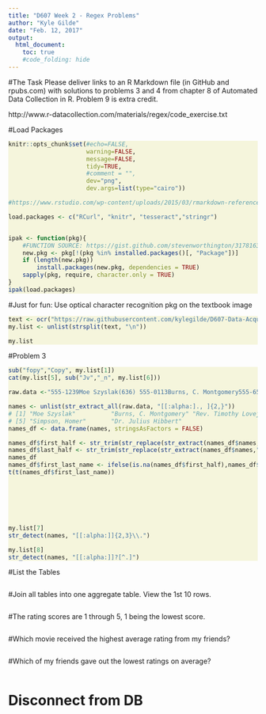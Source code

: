 ```yaml
---
title: "D607 Week 2 - Regex Problems"
author: "Kyle Gilde"
date: "Feb. 12, 2017"
output: 
  html_document:
    toc: true
    #code_folding: hide
---
```

<style>
div.beige pre { background-color:beige; }
</style>
 <div class = "beige">

#The Task
Please deliver links to an R Markdown file (in GitHub and rpubs.com) with solutions to problems 3 and 4 from chapter 8 of Automated Data Collection in R.  Problem 9 is extra credit.  

http://www.r-datacollection.com/materials/regex/code_exercise.txt


#Load Packages
```r
knitr::opts_chunk$set(#echo=FALSE, 
                      warning=FALSE, 
                      message=FALSE,
                      tidy=TRUE,
                      #comment = "",
                      dev="png", 
                      dev.args=list(type="cairo"))

#https://www.rstudio.com/wp-content/uploads/2015/03/rmarkdown-reference.pdf

load.packages <- c("RCurl", "knitr", "tesseract","stringr")


ipak <- function(pkg){
    #FUNCTION SOURCE: https://gist.github.com/stevenworthington/3178163
    new.pkg <- pkg[!(pkg %in% installed.packages()[, "Package"])]
    if (length(new.pkg)) 
        install.packages(new.pkg, dependencies = TRUE)
    sapply(pkg, require, character.only = TRUE)
}
ipak(load.packages)
```


#Just for fun: Use optical character recognition pkg on the textbook image
```r
text <- ocr("https://raw.githubusercontent.com/kylegilde/D607-Data-Acquistion/master/week3_problems.jpg")
my.list <- unlist(strsplit(text, "\n"))

my.list

```



#Problem 3
```r

sub("fopy","Copy", my.list[1])
cat(my.list[5], sub("Jv","_n", my.list[6]))

raw.data <-"555-1239Moe Szyslak(636) 555-0113Burns, C. Montgomery555-6542Rev. Timothy Lovejoy555 8904Ned Flanders636-555-3226Simpson, Homer5553642Dr. Julius Hibbert" 

names <- unlist(str_extract_all(raw.data, "[[:alpha:]., ]{2,}"))
# [1] "Moe Szyslak"          "Burns, C. Montgomery" "Rev. Timothy Lovejoy" "Ned Flanders"        
# [5] "Simpson, Homer"       "Dr. Julius Hibbert"  
names_df <- data.frame(names, stringsAsFactors = FALSE)

names_df$first_half <- str_trim(str_replace(str_extract(names_df$names,"(, ).+"),",",""))
names_df$last_half <- str_trim(str_replace(str_extract(names_df$names,".+(, )"),",",""))
names_df
names_df$first_last_name <- ifelse(is.na(names_df$first_half),names_df$names, paste(names_df$first_half, " ",names_df$last_half))
t(t(names_df$first_last_name))







my.list[7]
str_detect(names, "[[:alpha:]]{2,3}\\.")

my.list[8]
str_detect(names, "[[:alpha:]]?[^.]")

```

#List the Tables
```r

```


#Join all tables into one aggregate table. View the 1st 10 rows.
```r

```

#The rating scores are 1 through 5, 1 being the lowest score.
```r


```


#Which movie received the highest average rating from my friends?
```r

```

#Which of my friends gave out the lowest ratings on average?

```r

```




# Disconnect from DB
```r


```



</div>
